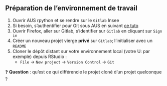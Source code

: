 :::{.callout-tip collapse="true" icon=false}
## Préparation de l'environnement de travail

:::{.incremental}
1. Ouvrir AUS rpython et se rendre sur le `Gitlab` Insee
2. Si besoin, s'authentifier pour Git sous AUS en suivant [ce tuto](https://gitlab.insee.fr/infrastructure/lss/ausv3/documentation-utilisateurs/-/wikis/Logiciels/Git)
3. Ouvrir Firefox, aller sur Gitlab, s'identifier sur `Gitlab` en cliquant sur `Sign in`
4. Créer un nouveau projet vierge **privé** sur `Gitlab`; l'initialiser avec un `README` 
5. Cloner le dépôt distant sur votre environnement local (votre U: par exemple) depuis RStudio :
    + `File` → `New project` → `Version Control` → `Git`
:::

:::

❓ **Question** : qu'est ce qui différencie le projet cloné d'un projet quelconque ?
